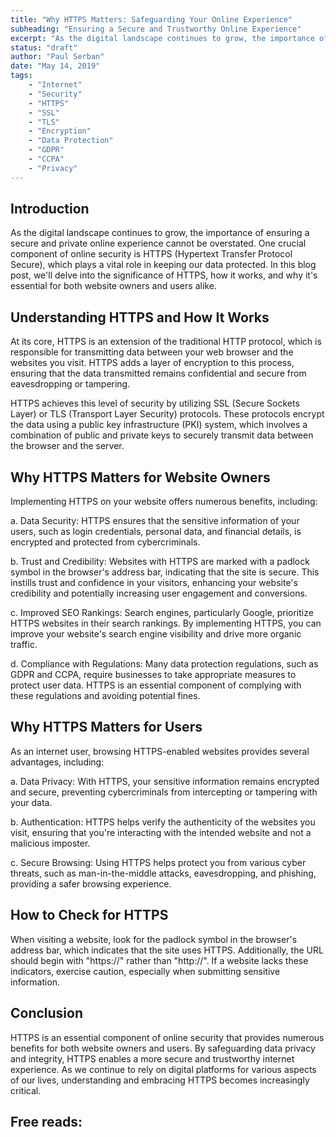 ```yaml
---
title: "Why HTTPS Matters: Safeguarding Your Online Experience"
subheading: "Ensuring a Secure and Trustworthy Online Experience"
excerpt: "As the digital landscape continues to grow, the importance of ensuring a secure and private online experience cannot be overstated. One crucial component of online security is HTTPS (Hypertext Transfer Protocol Secure), which plays a vital role in keeping our data protected. In this blog post, we'll delve into the significance of HTTPS, how it works, and why it's essential for both website owners and users alike."
status: "draft"
author: "Paul Serban"
date: "May 14, 2019"
tags:
    - "Internet"
    - "Security"
    - "HTTPS"
    - "SSL"
    - "TLS"
    - "Encryption"
    - "Data Protection"
    - "GDPR"
    - "CCPA"
    - "Privacy"
---
```


## Introduction

As the digital landscape continues to grow, the importance of ensuring a secure and private online experience cannot be overstated. One crucial component of online security is HTTPS (Hypertext Transfer Protocol Secure), which plays a vital role in keeping our data protected. In this blog post, we'll delve into the significance of HTTPS, how it works, and why it's essential for both website owners and users alike.

## Understanding HTTPS and How It Works
At its core, HTTPS is an extension of the traditional HTTP protocol, which is responsible for transmitting data between your web browser and the websites you visit. HTTPS adds a layer of encryption to this process, ensuring that the data transmitted remains confidential and secure from eavesdropping or tampering.

HTTPS achieves this level of security by utilizing SSL (Secure Sockets Layer) or TLS (Transport Layer Security) protocols. These protocols encrypt the data using a public key infrastructure (PKI) system, which involves a combination of public and private keys to securely transmit data between the browser and the server.

## Why HTTPS Matters for Website Owners
Implementing HTTPS on your website offers numerous benefits, including:

a. Data Security: HTTPS ensures that the sensitive information of your users, such as login credentials, personal data, and financial details, is encrypted and protected from cybercriminals.

b. Trust and Credibility: Websites with HTTPS are marked with a padlock symbol in the browser's address bar, indicating that the site is secure. This instills trust and confidence in your visitors, enhancing your website's credibility and potentially increasing user engagement and conversions.

c. Improved SEO Rankings: Search engines, particularly Google, prioritize HTTPS websites in their search rankings. By implementing HTTPS, you can improve your website's search engine visibility and drive more organic traffic.

d. Compliance with Regulations: Many data protection regulations, such as GDPR and CCPA, require businesses to take appropriate measures to protect user data. HTTPS is an essential component of complying with these regulations and avoiding potential fines.

## Why HTTPS Matters for Users
As an internet user, browsing HTTPS-enabled websites provides several advantages, including:

a. Data Privacy: With HTTPS, your sensitive information remains encrypted and secure, preventing cybercriminals from intercepting or tampering with your data.

b. Authentication: HTTPS helps verify the authenticity of the websites you visit, ensuring that you're interacting with the intended website and not a malicious imposter.

c. Secure Browsing: Using HTTPS helps protect you from various cyber threats, such as man-in-the-middle attacks, eavesdropping, and phishing, providing a safer browsing experience.

## How to Check for HTTPS
When visiting a website, look for the padlock symbol in the browser's address bar, which indicates that the site uses HTTPS. Additionally, the URL should begin with "https://" rather than "http://". If a website lacks these indicators, exercise caution, especially when submitting sensitive information.

## Conclusion

HTTPS is an essential component of online security that provides numerous benefits for both website owners and users. By safeguarding data privacy and integrity, HTTPS enables a more secure and trustworthy internet experience. As we continue to rely on digital platforms for various aspects of our lives, understanding and embracing HTTPS becomes increasingly critical.

## Free reads:

<Link href="https://web.dev/why-https-matters/" label="web.dev - Why HTTPS Matters" isInternal={false}/>
<Link href="https://en.wikipedia.org/wiki/OWASP" label="Wikipedia - OWASP" isInternal={false}/>
<Link href="https://github.com/0xRadi/OWASP-Web-Checklist" label="github.com - OWASP Web Application Security Testing Checklist" isInternal={false}/>
<Link href="https://sucuri.net/guides/owasp-top-10-security-vulnerabilities-2020/" label="securi.net - OWASP Top 10 Security Risks" isInternal={false}/>
<Link href="https://cheatsheetseries.owasp.org/cheatsheets/AJAX_Security_Cheat_Sheet.html" label="cheatsheetseries.owasp.org - OWASP Cheatsheets" isInternal={false}/>
<Link href="https://developer.mozilla.org/en-US/docs/Web/HTTP/CSP" label="mdn.org - Content Security Policy (CSP)" isInternal={false}/>
<Link href="https://www.youtube.com/playlist?list=PLH8n_ayg-60J9i3nsLybper-DR3zJw6Z5" label="youtube.com - OWASP ZAP Step-by-Step Tutorial" isInternal={false}/>